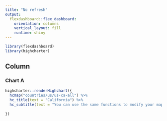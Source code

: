 ```yaml
---
title: "No refresh"
output: 
  flexdashboard::flex_dashboard:
    orientation: columns
    vertical_layout: fill
    runtime: shiny
---
```


```r
library(flexdashboard)
library(highcharter)

```

Column {data-width=650}
-----------------------------------------------------------------------

### Chart A

```r
highcharter::renderHighchart({
  hcmap("countries/us/us-ca-all") %>%
  hc_title(text = "California") %>% 
  hc_subtitle(text = "You can use the same functions to modify your map!")
  
})
```


